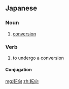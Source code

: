 ==Japanese==
{{ja-kanjitab|てん|こう|yomi=o}}

===Noun===
{{ja-noun|てんこう|kyu=轉向}}

# [[conversion]]

===Verb===
{{ja-verb-suru|てんこう|kyu=轉向}}

# to undergo a conversion

====Conjugation====
{{ja-suru|てんこう}}

[[mg:転向]]
[[zh:転向]]